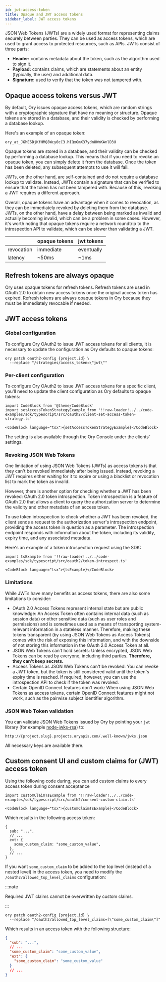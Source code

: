 ```yaml
---
id: jwt-access-token
title: Opaque and JWT access tokens
sidebar_label: JWT access tokens
---
```


JSON Web Tokens (JWTs) are a widely used format for representing claims securely between parties. They can be used as access
tokens, which are used to grant access to protected resources, such as APIs. JWTs consist of three parts:

- **Header:** contains metadata about the token, such as the algorithm used to sign it.
- **Payload:** contains claims, which are statements about an entity (typically, the user) and additional data.
- **Signature:** used to verify that the token was not tampered with.

## Opaque access tokens versus JWT

By default, Ory issues opaque access tokens, which are random strings with a cryptographic signature that have no meaning or
structure. Opaque tokens are stored in a database, and their validity is checked by performing a database lookup.

Here's an example of an opaque token:

```
ory_at_JGhESDjKfHMQ8Wcy0cC3.hIQxGmX37ydn8WmKAnlD3U
```

Opaque tokens are stored in a database, and their validity can be checked by performing a database lookup. This means that if you
need to revoke an opaque token, you can simply delete it from the database. Once the token has been deleted, any subsequent
attempts to use it will fail.

JWTs, on the other hand, are self-contained and do not require a database lookup to validate. Instead, JWTs contain a signature
that can be verified to ensure that the token has not been tampered with. Because of this, revoking a JWT requires a different
approach.

Overall, opaque tokens have an advantage when it comes to revocation, as they can be immediately revoked by deleting them from the
database. JWTs, on the other hand, have a delay between being marked as invalid and actually becoming invalid, which can be a
problem in some cases. However, it's worth noting that opaque tokens require a network roundtrip to the introspection API to
validate, which can be slower than validating a JWT.

|            | opaque tokens | jwt tokens |
| ---------- | ------------- | ---------- |
| revocation | immediate     | eventually |
| latency    | ~50ms         | ~1ms       |

## Refresh tokens are always opaque

Ory uses opaque tokens for refresh tokens. Refresh tokens are used in OAuth 2.0 to obtain new access tokens once the original
access token has expired. Refresh tokens are always opaque tokens in Ory because they must be immediately revocable if needed.

## JWT access tokens

### Global configuration

To configure Ory OAuth2 to issue JWT access tokens for all clients, it is necessary to update the configuration as Ory defaults to
opaque tokens:

```shell
ory patch oauth2-config {project.id} \
  --replace "/strategies/access_token=\"jwt\""
```

### Per-client configuration

To configure Ory OAuth2 to issue JWT access tokens for a specific client, you'll need to update the client configuration as Ory
defaults to opaque tokens:

```mdx-code-block
import CodeBlock from '@theme/CodeBlock'
import setAccessTokenStrategyExample from '!!raw-loader!../../code-examples/sdk/typescript/src/oauth2/client-set-access-token-strategy.ts'

<CodeBlock language="tsx">{setAccessTokenStrategyExample}</CodeBlock>
```

The setting is also available through the Ory Console under the clients' settings.

### Revoking JSON Web Tokens

One limitation of using JSON Web Tokens (JWTs) as access tokens is that they can't be revoked immediately after being issued.
Instead, revoking a JWT requires either waiting for it to expire or using a blacklist or revocation list to mark the token as
invalid.

However, there is another option for checking whether a JWT has been revoked: OAuth 2.0 token introspection. Token introspection
is a feature of OAuth 2.0 that allows a client to query the authorization server to determine the validity and other metadata of
an access token.

To use token introspection to check whether a JWT has been revoked, the client sends a request to the authorization server's
introspection endpoint, providing the access token in question as a parameter. The introspection endpoint responds with
information about the token, including its validity, expiry time, and any associated metadata.

Here's an example of a token introspection request using the SDK:

```mdx-code-block
import tsExample from '!!raw-loader!../../code-examples/sdk/typescript/src/oauth2/token-introspect.ts'

<CodeBlock language="tsx">{tsExample}</CodeBlock>
```

### Limitations

While JWTs have many benefits as access tokens, there are also some limitations to consider:

- OAuth 2.0 Access Tokens represent internal state but are public knowledge: An Access Token often contains internal data (such as
  session data) or other sensitive data (such as user roles and permissions) and is sometimes used as a means of transporting
  system-relevant information in a stateless manner. Therefore, making these tokens transparent (by using JSON Web Tokens as
  Access Tokens) comes with the risk of exposing this information, and with the downside of not storing this information in the
  OAuth 2.0 Access Token at all.
- JSON Web Tokens can't hold secrets: Unless encrypted, JSON Web Tokens can be read by everyone, including third parties.
  **Therefore, they can't keep secrets.**
- Access Tokens as JSON Web Tokens can't be revoked: You can revoke a JWT token, but the token is still considered valid until the
  token's expiry time is reached. If required, however, you can use the introspection API to check if the token was revoked.
- Certain OpenID Connect features don't work: When using JSON Web Tokens as access tokens, certain OpenID Connect features might
  not work, such as the pairwise subject identifier algorithm.

### JSON Web Token validation

You can validate JSON Web Tokens issued by Ory by pointing your `jwt` library (for example
[node-jwks-rsa](https://github.com/auth0/node-jwks-rsa)) to:

```
http://{project.slug}.projects.oryapis.com/.well-known/jwks.json
```

All necessary keys are available there.

## Custom consent UI and custom claims for (JWT) access token

Using the following code during, you can add custom claims to every access token during consent acceptance

```mdx-code-block
import customClaimTsExample from '!!raw-loader!../../code-examples/sdk/typescript/src/oauth2/consent-custom-claim.ts'

<CodeBlock language="tsx">{customClaimTsExample}</CodeBlock>
```

Which results in the following access token:

```json5
{
  sub: "...",
  // ...
  ext: {
    some_custom_claim: "some_custom_value",
  },
  // ...
}
```

If you want `some_custom_claim` to be added to the top level (instead of a nested level) in the access token, you need to modify
the `/oauth2/allowed_top_level_claims` configuration:

:::note

Required JWT claims cannot be overwritten by custom claims.

:::

```shell
ory patch oauth2-config {project.id} \
  --replace "/oauth2/allowed_top_level_claims=[\"some_custom_claim\"]"
```

Which results in an access token with the following structure:

```json
{
  "sub": "...",
  // ...
  "some_custom_claim": "some_custom_value",
  "ext": {
    "some_custom_claim": "some_custom_value"
  }
  // ...
}
```
